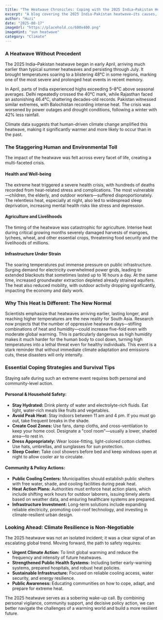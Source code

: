```yaml
---
title: "The Heatwave Chronicles: Coping with the 2025 India–Pakistan Heatwave"
excerpt: "A blog covering the 2025 India-Pakistan heatwave—its causes, health impacts, coping strategies, climate implications—and practical local tips to stay safe and cool."
author: "Huzi"
date: "2025-08-17"
imageUrl: "https://placehold.co/600x400.png"
imageHint: "sun heatwave"
category: "Climate"
---
```


### A Heatwave Without Precedent

The 2025 India–Pakistan heatwave began in early April, arriving much earlier than typical summer heatwaves and persisting through July. It brought temperatures soaring to a blistering 48°C in some regions, marking one of the most severe and prolonged heat events in recent memory.

In April, parts of India experienced highs exceeding 5–8°C above seasonal averages. Delhi repeatedly crossed the 40°C mark, while Rajasthan faced an astonishing 46.4°C, shattering decades-old records. Pakistan witnessed similar extremes, with Balochistan recording intense heat. The crisis was worsened by power outages and drought conditions, following a winter with 42% less rainfall.

Climate data suggests that human-driven climate change amplified this heatwave, making it significantly warmer and more likely to occur than in the past.

### The Staggering Human and Environmental Toll

The impact of the heatwave was felt across every facet of life, creating a multi-faceted crisis.

#### Health and Well-being
The extreme heat triggered a severe health crisis, with hundreds of deaths recorded from heat-related stress and complications. The most vulnerable—children, the elderly, and outdoor workers—suffered disproportionately. The relentless heat, especially at night, also led to widespread sleep deprivation, increasing mental health risks like stress and depression.

#### Agriculture and Livelihoods
The timing of the heatwave was catastrophic for agriculture. Intense heat during critical growing months severely damaged harvests of mangoes, lychees, wheat, and other essential crops, threatening food security and the livelihoods of millions.

#### Infrastructure Under Strain
The soaring temperatures put immense pressure on public infrastructure. Surging demand for electricity overwhelmed power grids, leading to extended blackouts that sometimes lasted up to 16 hours a day. At the same time, increased groundwater extraction depleted already strained aquifers. The heat also reduced mobility, with outdoor activity dropping significantly, impacting the economy and daily work.

### Why This Heat Is Different: The New Normal
Scientists emphasize that heatwaves arriving earlier, lasting longer, and reaching higher temperatures are the new reality for South Asia. Research now projects that the number of oppressive heatwave days—stifling combinations of heat and humidity—could increase five-fold even with moderate global warming. This is particularly dangerous as high humidity makes it much harder for the human body to cool down, turning high temperatures into a lethal threat even for healthy individuals. This event is a stark reminder that without immediate climate adaptation and emissions cuts, these disasters will only intensify.

### Essential Coping Strategies and Survival Tips
Staying safe during such an extreme event requires both personal and community-level action.

#### Personal & Household Safety:
- **Stay Hydrated:** Drink plenty of water and electrolyte-rich fluids. Eat light, water-rich meals like fruits and vegetables.
- **Avoid Peak Heat:** Stay indoors between 11 am and 4 pm. If you must go out, take frequent breaks in the shade.
- **Create Cool Zones:** Use fans, damp cloths, and cross-ventilation to keep your home cool. Designate a "cool room"—usually a lower, shaded area—to rest in.
- **Dress Appropriately:** Wear loose-fitting, light-colored cotton clothes. Use hats, umbrellas, and sunglasses for sun protection.
- **Sleep Cooler:** Take cool showers before bed and keep windows open at night to allow cooler air to circulate.

#### Community & Policy Actions:
- **Public Cooling Centers:** Municipalities should establish public shelters with free water, shade, and cooling facilities during peak heat.
- **Heat Action Plans:** Authorities must enforce heat action plans, which include shifting work hours for outdoor laborers, issuing timely alerts based on weather data, and ensuring healthcare systems are prepared.
- **Infrastructure Investment:** Long-term solutions include expanding reliable electricity, promoting cool-roof technology, and investing in climate-resilient urban design.

### Looking Ahead: Climate Resilience is Non-Negotiable
The 2025 heatwave was not an isolated incident; it was a clear signal of an escalating global trend. Moving forward, the path to safety requires:
- **Urgent Climate Action:** To limit global warming and reduce the frequency and intensity of future heatwaves.
- **Strengthened Public Health Systems:** Including better early-warning systems, prepared hospitals, and robust heat policies.
- **Sustainable Infrastructure:** Focused on reliable cooling access, water security, and energy resilience.
- **Public Awareness:** Educating communities on how to cope, adapt, and prepare for extreme heat.

The 2025 heatwave serves as a sobering wake-up call. By combining personal vigilance, community support, and decisive policy action, we can better navigate the challenges of a warming world and build a more resilient future.
